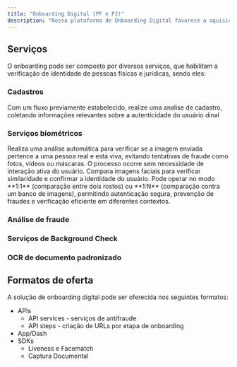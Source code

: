 ```yaml
---
title: "Onboarding Digital (PF e PJ)"
description: "Nossa plataforma de Onboarding Digital favorece a aquisição e conversão de novos usuários e transações de maneira rápida e segura. Ao utilizar nossa plataforma você tem acesso a canais de integração como APIs, SDKs e Apps White Label, otimizando seus processos em um prazo menor e com um custo de setup mais baixo."
---
```


## Serviços

O onboarding pode ser composto por diversos serviços, que habilitam a verificação de identidade de pessoas físicas e jurídicas, sendo eles:

### Cadastros

<CardGroup cols={1}>
  <Card title="Realizar análises de cadastro" icon="id-card" horizontal>
    Com um fluxo previamente estabelecido, realize uma analise de cadastro, coletando informações relevantes sobre a autenticidade do usuário dinal
  </Card>
</CardGroup>

### Serviços biométricos

<CardGroup cols={1}>
  <Card title="Liveness" icon="face-viewfinder" iconType="sharp-solid" horizontal cta="Realiza uma análise automática para verificar se a imagem enviada pertence a uma pessoa real e está viva, evitando tentativas de fraude como fotos, vídeos ou máscaras. O processo ocorre sem necessidade de interação ativa do usuário.">
    Realiza uma análise automática para verificar se a imagem enviada pertence a uma pessoa real e está viva, evitando tentativas de fraude como fotos, vídeos ou máscaras. O processo ocorre sem necessidade de interação ativa do usuário.
  </Card>
  <Card title="Facematch" icon="people-arrows" iconType="sharp-solid" horizontal>
    Compara imagens faciais para verificar similaridade e confirmar a identidade do usuário. Pode operar no modo **1:1** (comparação entre dois rostos) ou **1:N** (comparação contra um banco de imagens), permitindo autenticação segura, prevenção de fraudes e verificação eficiente em diferentes contextos.
  </Card>
</CardGroup>

### Análise de fraude

<CardGroup cols={3}>
  <Card title="CPF e Documento" icon="sparkles">
    
  </Card>
  <Card title="CPF, Documento e Face" icon="sparkles">
    
  </Card>
  <Card title="Documentoscopia (Análise de fraude documental)" icon="sparkles">
    
  </Card>
</CardGroup>

### Serviços de Background Check

<Card title="Background Check para KYC e para KYB" icon="sparkles">
  
</Card>

### OCR de documento padronizado

<Card title="OCR de documento padronizado" icon="sparkles">
  
</Card>

## Formatos de oferta

A solução de onboarding digital pode ser oferecida nos seguintes formatos:

- APIs
  - API services - serviços de antifraude
  - API steps - criação de URLs por etapa de onboarding
- App/Dash
- SDKs
  - Liveness e Facematch
  - Captura Documental